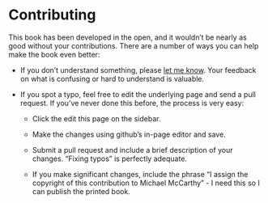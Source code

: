 # Contributing

This book has been developed in the open, and it wouldn't be nearly as good 
without your contributions. There are a number of ways you can help make the
book even better:

* If you don't understand something, please 
  [let me know](mailto:m.mccarthy1624@gmail.com). Your feedback on what is confusing
  or hard to understand is valuable.

* If you spot a typo, feel free to edit the underlying page and send a pull 
  request. If you've never done this before, the process is very easy: 
  
    * Click the edit this page on the sidebar.
  
    * Make the changes using github's in-page editor and save.
    
    * Submit a pull request and include a brief description of your changes.
      "Fixing typos" is perfectly adequate.
      
    * If you make significant changes, include the phrase "I assign the 
      copyright of this contribution to Michael McCarthy" - I need this so I can 
      publish the printed book.